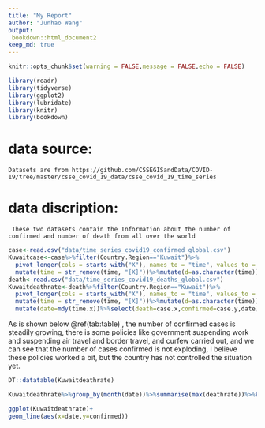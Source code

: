 ---
title: "My Report"
author: "Junhao Wang"
output:
 bookdown::html_document2
keep_md: true
---






```{r echo=FALSE}
knitr::opts_chunk$set(warning = FALSE,message = FALSE,echo = FALSE) 
```

```{r}
library(readr)
library(tidyverse)
library(ggplot2)
library(lubridate)
library(knitr)
library(bookdown)
```
# data source: 
    Datasets are from https://github.com/CSSEGISandData/COVID-19/tree/master/csse_covid_19_data/csse_covid_19_time_series
    
# data discription:
     These two datasets contain the Information about the number of confirmed and number of death from all over the world
```{r}
case<-read.csv("data/time_series_covid19_confirmed_global.csv")
Kuwaitcase<-case%>%filter(Country.Region=="Kuwait")%>%
  pivot_longer(cols = starts_with("X"), names_to = "time", values_to = "case")%>%
  mutate(time = str_remove(time, "[X]"))%>%mutate(d=as.character(time))
death<-read.csv("data/time_series_covid19_deaths_global.csv")
Kuwaitdeathrate<-death%>%filter(Country.Region=="Kuwait")%>%
  pivot_longer(cols = starts_with("X"), names_to = "time", values_to = "case")%>%
  mutate(time = str_remove(time, "[X]"))%>%mutate(d=as.character(time))%>%left_join(Kuwaitcase,by ="d")%>%
  mutate(date=mdy(time.x))%>%select(death=case.x,confirmed=case.y,date)%>%filter(confirmed>0)%>%mutate(deathrate=death/confirmed)

```
As is shown below \@ref(tab:table) , the number of confirmed cases is steadily growing, there is some policies like government suspending work and suspending air travel and border travel, and curfew carried out, and we can see that the number of cases confirmed is not exploding, I believe these policies worked a bit, but the country has not controlled the situation yet.
```{r table}
DT::datatable(Kuwaitdeathrate)
```
```{r tab}
Kuwaitdeathrate%>%group_by(month(date))%>%summarise(max(deathrate))%>%kable()
```

```{r fig.align='center',fig.cap="Kuwait confirmed cases"}
ggplot(Kuwaitdeathrate)+
geom_line(aes(x=date,y=confirmed))
```

